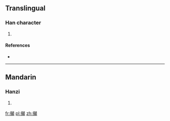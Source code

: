 ==Translingual==

===Han character===
{{Han char|rn=64|rad=手|as=19|sn=22|four=|canj=手十金金 (QJCC)|ids=⿰[[扌]][[顛]]}}

# {{defn|Han|sort=手19}}

====References====
* {{Han ref|kx=0464.251|hdz=31990.010|uh=6527|ud=25895}}

----

==Mandarin==

===Hanzi===
{{cmn-hanzi|pin=[[diān]] ([[dian1]]), [[dié]] ([[die2]])|wg=tien<sup>1</sup>, tieh<sup>2</sup>}}

# {{defn|lang=cmn|sort=手19}}

[[fr:攧]]
[[pl:攧]]
[[zh:攧]]